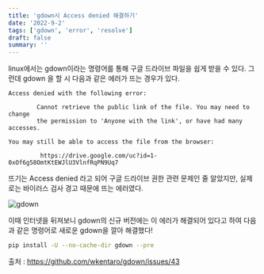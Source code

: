 ```yaml
---
title: 'gdown시 Access denied 해결하기'
date: '2022-9-2'
tags: ['gdown', 'error', 'resolve']
draft: false
summary: ''
---
```


linux에서는 gdown이라는 명령어를 통해 구글 드라이브 파일을 쉽게 받을 수 있다. 그런데 gdown 을 할 시 다음과 같은 에러가 뜨는 경우가 있다.

```
Access denied with the following error:

        Cannot retrieve the public link of the file. You may need to change
        the permission to 'Anyone with the link', or have had many accesses.

You may still be able to access the file from the browser:

         https://drive.google.com/uc?id=1-0xOf6g58OmtKtEWJlU3VlnfRqPN9Uq7
```

뜨기는 Access denied 라고 되어 구글 드라이브 권한 관련 문제인 줄 알았지만, 실제로는 바이러스 검사 경고 때문에 뜨는 에러였다.

![gdown](/static/images/gdown.png)

이때 인터넷을 뒤져보니 gdown의 신규 버전에는 이 에러가 해결되어 있다고 하여 다음과 같은 명령어로 새로운 gdown을 깔아 해결했다!

```bash
pip install -U --no-cache-dir gdown --pre
```

출처 : https://github.com/wkentaro/gdown/issues/43

